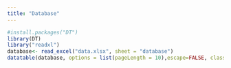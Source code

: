 ---
title: "Database"
---

```{r echo=FALSE, results='asis'}
#install.packages("DT")
library(DT)
library("readxl")
database<- read_excel("data.xlsx", sheet = "database")
datatable(database, options = list(pageLength = 10),escape=FALSE, class = 'cell-border stripe')
```



